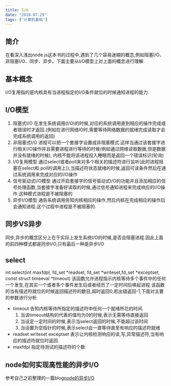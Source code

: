 ```yaml
---
title: I/O 
date: "2018-07-29"  
tags: ["计算机基础"]
---
```


## 简介  
  在看深入浅出node.js这本书的过程中,遇到了几个容易迷糊的概念,例如阻塞I/O、非阻塞I/O、同步、异步。下面主要从I/O模型上对上面的概念进行理解.
## 基本概念
  I/O复用指的是内核具有当进程指定的I/O条件就位的时候通知进程的能力.
## I/O模型
  1. 阻塞式I/O 在发生系统调用(I/O)的时候,对应的系统调用直到相应的操作完成或者错误时才返回.(例如在进行网络IO时,需要等待网络数据的就绪完成读取才会完成系统调用的返回)
  2. 非阻塞式I/O 进程可以把一个套接字设置成非阻塞模式.这样当通过该套接字进行相关I/O操作并且需要进程进行等待的时候(例如通过网络读取数据,但是数据并没有就绪的时候), 内核不能将该进程投入睡眠而是返回一个错误标识(轮询)
  3. I/O复用模型 通过select或者poll来对多个相关的描述符进行监听(此时进程阻塞在select和 poll的调用上)),当描述符状态就绪的时候,返回可读条件然后在通过系统调用来完成对应的I/O操作
  4. 信号驱动式I/O模型 通过开启套接字的信号驱动式I/O的功能并且添加相应的信号处理函数,当套接字准备好读取的时候,通过信号通知进程来完成响应的I/O操作.这种模式进程是不被阻塞的
  5. 异步I/O模型  通告系统调用告知内核相应的操作,然后内核在完成相应的操作后会通知进程.这个过程中进程是不被阻塞的.

## 同步VS异步
  同步,异步的概念区分上在于实际上发生系统I/O的时候,是否会阻塞进程.因此上面的前四种模式都是同步I/O,只有最后一种是异步I/O

## select
  int select(int maxfdpl, fd_set *readset, fd_set *writeset,fd_set *exceptset, const struct timeeval *timeout) 该函数允许进程指示内核等待多个事件中的任何一个发生,在其实一个或者多个事件发生后或者经历了一定时间后唤起进程.该函数的当有描述符就位的时候返回描述符的数目,超时返回0,若出错返回-1,下面对主要的参数进行分析
  * timeout 告知内核等待所指定的描述符中任何一个就绪所花的时间.
     1. 当该timeout结构的代表的值均为0的时候,表示无需等待直接返回
     2. 当设定一定时间的时候,表示当select返回的时候,不能超过该时间
     3. 当设置为空指针的时候,表示select会一直等待直至有响应的描述符就绪
  * readset writeset  exceptset  表示让内核检测响应的读,写,异常描述符,当有响应的描述符就位时返回.
  * maxfdpl 指定待测试的描述符的个数

## node如何实现高性能的异步I/O
  参考自己之前整理的一篇blog[node的异步I/O](https://www.cnblogs.com/tiantianwaigong/p/6234961.html)
